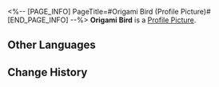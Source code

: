<%-- [PAGE_INFO]
PageTitle=#Origami Bird (Profile Picture)#
[END_PAGE_INFO] --%>
{{Item Infobox
|title       = Origami Bird
|id          = 202013
|image       = Profile Picture Origami Bird.png{{subst:void|<!--$UPLOAD:<<SpriteOutput/ItemFigures/AvatarHead/IconHead_202013.png>-<Profile Picture Origami Bird.png>-<Item Icons>>-->}}
|type        = Profile Picture
|invCategory = 
|rarity      = 4
|effect      = 
|description = A tweeting and cheerful Origami Bird.
|source1     = [[Obtained by collecting 60 Origami Birds and talking to the mysterious Origami Bird.]]
}}
{{Description|''"Tweet tweet tweet (Come and find me!) Oh! (Found me!) Tweet, tweet! (Again! Again!)"''}}
'''Origami Bird''' is a [[Profile Picture]].

==Other Languages==
{{Other Languages
|en   = Origami Bird
|zhs  = 折纸小鸟
|zht  = 摺紙小鳥
|ja   = 折り紙の小鳥
|ko   = 종이새
|es   = Pajarito de papel
|fr   = Oiseaux en origami
|ru   = Птица-оригами
|th   = นกกระดาษ
|vi   = Chim Giấy
|de   = Origamivogel
|id   = Burung Origami
|pt   = Pássaro de Origami
}}

==Change History==
{{Change History|2.0}}
